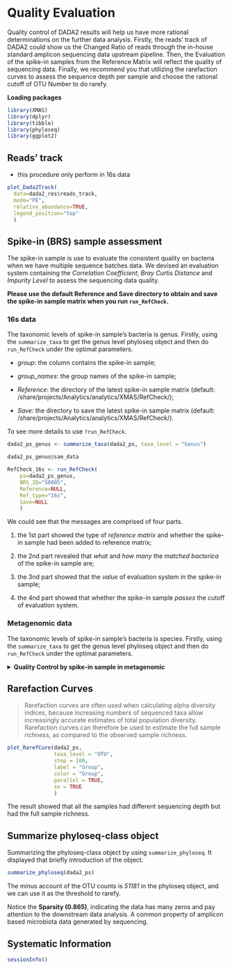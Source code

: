 # Quality Evaluation

Quality control of DADA2 results will help us have more rational determinations on the further data analysis. Firstly, the reads' track of DADA2 could show us the Changed Ratio of reads through the in-house standard amplicon sequencing data upstream pipeline. Then, the Evaluation of the spike-in samples from the Reference Matrix will reflect the quality of sequencing data. Finally, we recommend you that utilizing the rarefaction curves to assess the sequence depth per sample and choose the rational cutoff of OTU Number to do rarefy. 

**Loading packages**
```R
library(XMAS)
library(dplyr)
library(tibble)
library(phyloseq)
library(ggplot2)
```

## Reads' track

* this procedure only perform in 16s data

```r
plot_Dada2Track(
  data=dada2_res$reads_track,
  mode="PE",
  relative_abundance=TRUE,
  legend_position="top"
  )
```


## Spike-in (BRS) sample assessment

The spike-in sample is use to evaluate the consistent quality on bacteria when we have multiple sequence batches data. We devised an evaluation system containing the *Correlation Coefficient*, *Bray Curtis Distance* and *Impurity Level* to assess the sequencing data quality. 

**Please use the default Reference and Save directory to obtain and save the spike-in sample matrix when you run `run_RefCheck`.**

### 16s data 

The taxonomic levels of spike-in sample's bacteria is genus. Firstly, using the `summarize_taxa` to get the genus level phyloseq object and then do `run_RefCheck` under the optimal parameters.

* *group*: the column contains the spike-in sample;

* *group_names*: the group names of the spike-in sample;

* *Reference*: the directory of the latest spike-in sample matrix (default: /share/projects/Analytics/analytics/XMAS/RefCheck/);

* *Save*: the directory to save the latest spike-in sample matrix (default: /share/projects/Analytics/analytics/XMAS/RefCheck/).

To see more details to use `?run_RefCheck`.

```r
dada2_ps_genus <- summarize_taxa(dada2_ps, taxa_level = "Genus")

dada2_ps_genus@sam_data

RefCheck_16s <- run_RefCheck(
    ps=dada2_ps_genus,
    BRS_ID="S8005",
    Reference=NULL,
    Ref_type="16s",
    Save=NULL
    )
```


We could see that the messages are comprised of four parts.

1. the 1st part showed the type of *reference matrix* and whether the spike-in sample had been added to reference matrix;

2. the 2nd part revealed that *what* and *how many* the _matched bacterica_ of the spike-in sample are;

3. the 3nd part showed that the *value* of evaluation system in the spike-in sample;

4. the 4nd part showed that whether the spike-in sample *passes* the cutoff of evaluation system.


### Metagenomic data 

The taxonomic levels of spike-in sample's bacteria is species. Firstly, using the `summarize_taxa` to get the genus level phyloseq object and then do `run_RefCheck` under the optimal parameters.

<details>
<summary>**Quality Control by spike-in sample in metagenomic**</summary>
```r
metaphlan2_ps_species <- summarize_taxa(metaphlan2_ps, taxa_level = "Species")
metaphlan2_ps_species@sam_data

RefCheck_MGS <- run_RefCheck(
    ps=metaphlan2_ps_species,
    BRS_ID="refE",
    Reference=NULL,
    Ref_type="MGS",
    Save=NULL
    )
```
</details>


## Rarefaction Curves

>  Rarefaction curves are often used when calculating alpha diversity indices, because increasing numbers of sequenced taxa allow increasingly accurate estimates of total population diversity. Rarefaction curves can therefore be used to estimate the full sample richness, as compared to the observed sample richness.

```r
plot_RarefCure(dada2_ps,
               taxa_level = "OTU",
               step = 100,
               label = "Group",
               color = "Group",
               parallel = TRUE,
               se = TRUE
               )
```


The result showed that all the samples had different sequencing depth but had the full sample richness.


## Summarize phyloseq-class object

Summarizing the phyloseq-class object by using `summarize_phyloseq`. It displayed that briefly introduction of the object.

```r
summarize_phyloseq(dada2_ps)
```

The minus account of the OTU counts is *51181* in the phyloseq object, and we can use it as the threshold to rarefy. 

Notice the **Sparsity (0.865)**, indicating the data has many zeros and pay attention to the downstream data analysis. A common property of amplicon based microbiota data generated by sequencing.



## Systematic Information
```r
sessionInfo()
```

